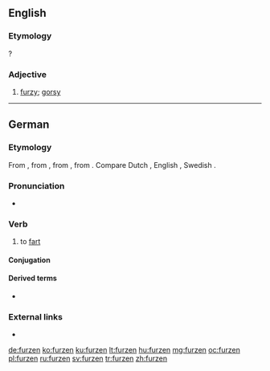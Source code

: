 {{also|Fürzen}}
==English==

===Etymology===
{{suffix|furze|en|lang=en}}?

===Adjective===
{{en-adj}}

# {{lb|en|obsolete}} [[furzy]]; [[gorsy]]
#: {{rfquotek|Holland}}

{{Webster 1913}}

----

==German==

===Etymology===
From {{etyl|gmh|de}} {{m|gmh|vurzen}}, from {{etyl|goh|de}} {{m|goh|furzan}}, from {{etyl|gem-pro|de}} {{m|gem-pro|*fertaną}}, from {{etyl|ine-pro|de}} {{m|ine-pro|*perd-}}. Compare Dutch {{m|nl|verten}}, English {{m|en|fart}}, Swedish {{m|sv|fjärta}}.

===Pronunciation===
* {{audio|De-furzen.ogg|Audio|lang=de}}

===Verb===
{{de-verb-weak|furzt|furzte|gefurzt}}

# to [[fart]]

====Conjugation====
{{de-conj-weak|furz|gefurzt|h||t}}

====Derived terms====
* {{l|de|anfurzen}}

===External links===
* {{R:Duden}}

[[de:furzen]]
[[ko:furzen]]
[[ku:furzen]]
[[lt:furzen]]
[[hu:furzen]]
[[mg:furzen]]
[[oc:furzen]]
[[pl:furzen]]
[[ru:furzen]]
[[sv:furzen]]
[[tr:furzen]]
[[zh:furzen]]